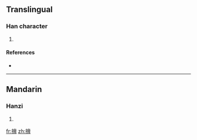 ==Translingual==

===Han character===
{{Han char|rn=64|rad=手|as=10|sn=13|four=5402<sub>7</sub>|canj=手大尸月 (QKSB)}}

# {{defn|Han|sort=手10}}

====References====
* {{Han ref|kx=0447.040|dkj=12483|dj=0797.160|hdz=31938.120|uh=641A|ud=25626|bh=DDB2|bd=56754}}

----

==Mandarin==

===Hanzi===
{{cmn-hanzi|pin=[[xié]] ([[xie2]])|wg=hsieh<sup>2</sup>}}

# {{defn|Mandarin}}

[[fr:搚]]
[[zh:搚]]